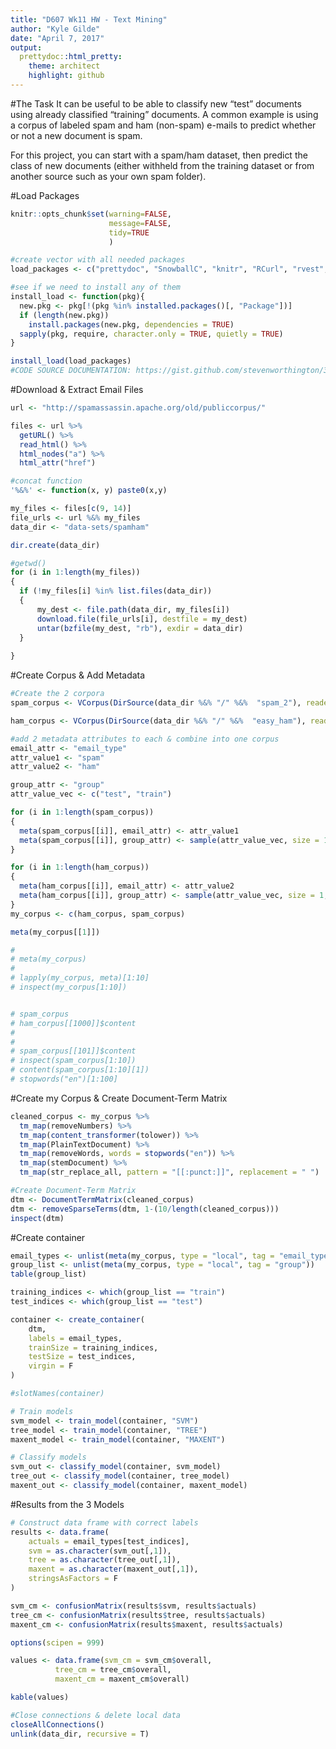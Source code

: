 ```yaml
---
title: "D607 Wk11 HW - Text Mining"
author: "Kyle Gilde"
date: "April 7, 2017"
output: 
  prettydoc::html_pretty:
    theme: architect
    highlight: github
---
```


#The Task
It can be useful to be able to classify new "test" documents using already classified "training" documents.  A common example is using a corpus of labeled spam and ham (non-spam) e-mails to predict whether or not a new document is spam.  

For this project, you can start with a spam/ham dataset, then predict the class of new documents (either withheld from the training dataset or from another source such as your own spam folder).  

#Load Packages
```r
knitr::opts_chunk$set(warning=FALSE, 
                      message=FALSE,
                      tidy=TRUE
                      )

#create vector with all needed packages
load_packages <- c("prettydoc", "SnowballC", "knitr", "RCurl", "rvest", "stringr", "tm", "RTextTools", "caret")

#see if we need to install any of them
install_load <- function(pkg){
  new.pkg <- pkg[!(pkg %in% installed.packages()[, "Package"])]
  if (length(new.pkg)) 
    install.packages(new.pkg, dependencies = TRUE)
  sapply(pkg, require, character.only = TRUE, quietly = TRUE)
}

install_load(load_packages)
#CODE SOURCE DOCUMENTATION: https://gist.github.com/stevenworthington/3178163
```

#Download & Extract Email Files
```r
url <- "http://spamassassin.apache.org/old/publiccorpus/"

files <- url %>% 
  getURL() %>% 
  read_html() %>% 
  html_nodes("a") %>% 
  html_attr("href")

#concat function
'%&%' <- function(x, y) paste0(x,y)

my_files <- files[c(9, 14)]
file_urls <- url %&% my_files
data_dir <- "data-sets/spamham"

dir.create(data_dir)

#getwd()
for (i in 1:length(my_files))
{
  if (!my_files[i] %in% list.files(data_dir))
  {
      my_dest <- file.path(data_dir, my_files[i])
      download.file(file_urls[i], destfile = my_dest) 
      untar(bzfile(my_dest, "rb"), exdir = data_dir)
  }
    
}
```

#Create Corpus & Add Metadata
```r
#Create the 2 corpora
spam_corpus <- VCorpus(DirSource(data_dir %&% "/" %&%  "spam_2"), readerControl = list(language = "lat"))

ham_corpus <- VCorpus(DirSource(data_dir %&% "/" %&%  "easy_ham"), readerControl = list(language = "lat"))

#add 2 metadata attributes to each & combine into one corpus
email_attr <- "email_type" 
attr_value1 <- "spam"
attr_value2 <- "ham"

group_attr <- "group"
attr_value_vec <- c("test", "train")

for (i in 1:length(spam_corpus))
{
  meta(spam_corpus[[i]], email_attr) <- attr_value1
  meta(spam_corpus[[i]], group_attr) <- sample(attr_value_vec, size = 1, prob = c(.5, .5), replace = T)
}

for (i in 1:length(ham_corpus))
{
  meta(ham_corpus[[i]], email_attr) <- attr_value2
  meta(ham_corpus[[i]], group_attr) <- sample(attr_value_vec, size = 1, prob = c(.5, .5), replace = T)
}
my_corpus <- c(ham_corpus, spam_corpus)

meta(my_corpus[[1]])

# 
# meta(my_corpus)
# 
# lapply(my_corpus, meta)[1:10]
# inspect(my_corpus[1:10])


# spam_corpus
# ham_corpus[[1000]]$content
# 
# 
# spam_corpus[[101]]$content
# inspect(spam_corpus[1:10])
# content(spam_corpus[1:10][1])
# stopwords("en")[1:100]
```



#Create my Corpus & Create Document-Term Matrix
```r
cleaned_corpus <- my_corpus %>% 
  tm_map(removeNumbers) %>% 
  tm_map(content_transformer(tolower)) %>% 
  tm_map(PlainTextDocument) %>% 
  tm_map(removeWords, words = stopwords("en")) %>%
  tm_map(stemDocument) %>%
  tm_map(str_replace_all, pattern = "[[:punct:]]", replacement = " ")

#Create Document-Term Matrix
dtm <- DocumentTermMatrix(cleaned_corpus)
dtm <- removeSparseTerms(dtm, 1-(10/length(cleaned_corpus)))
inspect(dtm) 


```

#Create container
```r

email_types <- unlist(meta(my_corpus, type = "local", tag = "email_type"))
group_list <- unlist(meta(my_corpus, type = "local", tag = "group"))
table(group_list)

training_indices <- which(group_list == "train")
test_indices <- which(group_list == "test")

container <- create_container(
    dtm,
    labels = email_types,
    trainSize = training_indices,
    testSize = test_indices,
    virgin = F
)

#slotNames(container)

# Train models
svm_model <- train_model(container, "SVM")
tree_model <- train_model(container, "TREE")
maxent_model <- train_model(container, "MAXENT")

# Classify models
svm_out <- classify_model(container, svm_model)
tree_out <- classify_model(container, tree_model)
maxent_out <- classify_model(container, maxent_model)

```


#Results from the 3 Models
```r
# Construct data frame with correct labels
results <- data.frame(
    actuals = email_types[test_indices],
    svm = as.character(svm_out[,1]),
    tree = as.character(tree_out[,1]),
    maxent = as.character(maxent_out[,1]),
    stringsAsFactors = F
)

svm_cm <- confusionMatrix(results$svm, results$actuals)
tree_cm <- confusionMatrix(results$tree, results$actuals)
maxent_cm <- confusionMatrix(results$maxent, results$actuals)

options(scipen = 999)

values <- data.frame(svm_cm = svm_cm$overall, 
          tree_cm = tree_cm$overall,
          maxent_cm = maxent_cm$overall)

kable(values)
```

```r
#Close connections & delete local data
closeAllConnections()
unlink(data_dir, recursive = T)
```

